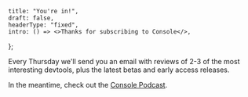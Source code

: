     title: "You're in!",
    draft: false,
    headerType: "fixed",
    intro: () => <>Thanks for subscribing to Console</>,
};

Every Thursday we'll send you an email with reviews of 2-3 of the most
interesting devtools, plus the latest betas and early access releases.

In the meantime, check out the [Console Podcast](/podcast).
